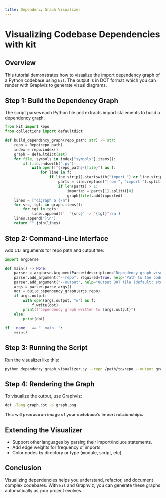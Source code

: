```yaml
---
title: Dependency Graph Visualizer
---
```


# Visualizing Codebase Dependencies with kit

## Overview

This tutorial demonstrates how to visualize the import dependency graph of a Python codebase using `kit`. The output is in DOT format, which you can render with Graphviz to generate visual diagrams.

## Step 1: Build the Dependency Graph

The script parses each Python file and extracts import statements to build a dependency graph.

```python
from kit import Repo
from collections import defaultdict

def build_dependency_graph(repo_path: str) -> str:
    repo = Repo(repo_path)
    index = repo.index()
    graph = defaultdict(set)
    for file, symbols in index["symbols"].items():
        if file.endswith(".py"):
            with open(f"{repo_path}/{file}") as f:
                for line in f:
                    if line.strip().startswith("import ") or line.strip().startswith("from "):
                        parts = line.replace("from ", "import ").split("import ")
                        if len(parts) > 1:
                            imported = parts[1].split()[0]
                            graph[file].add(imported)
    lines = ["digraph G {\n"]
    for src, tgts in graph.items():
        for tgt in tgts:
            lines.append(f'  "{src}" -> "{tgt}";\n')
    lines.append("}\n")
    return "".join(lines)
```

## Step 2: Command-Line Interface

Add CLI arguments for repo path and output file:

```python
import argparse

def main() -> None:
    parser = argparse.ArgumentParser(description="Dependency graph visualizer using kit.")
    parser.add_argument("--repo", required=True, help="Path to the code repository")
    parser.add_argument("--output", help="Output DOT file (default: stdout)")
    args = parser.parse_args()
    dot = build_dependency_graph(args.repo)
    if args.output:
        with open(args.output, "w") as f:
            f.write(dot)
        print(f"Dependency graph written to {args.output}")
    else:
        print(dot)

if __name__ == "__main__":
    main()
```

## Step 3: Running the Script

Run the visualizer like this:

```sh
python dependency_graph_visualizer.py --repo /path/to/repo --output graph.dot
```

## Step 4: Rendering the Graph

To visualize the output, use Graphviz:

```sh
dot -Tpng graph.dot -o graph.png
```

This will produce an image of your codebase's import relationships.

## Extending the Visualizer

- Support other languages by parsing their import/include statements.
- Add edge weights for frequency of imports.
- Color nodes by directory or type (module, script, etc).

## Conclusion

Visualizing dependencies helps you understand, refactor, and document complex codebases. With `kit` and Graphviz, you can generate these graphs automatically as your project evolves.
